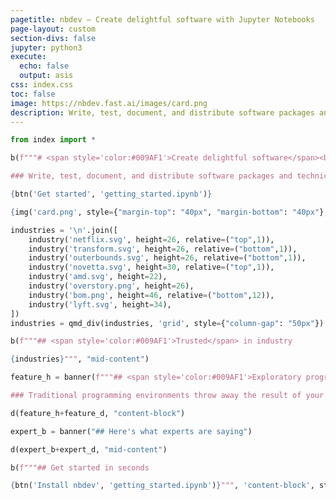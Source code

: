 ```yaml
---
pagetitle: nbdev – Create delightful software with Jupyter Notebooks
page-layout: custom
section-divs: false
jupyter: python3
execute:
  echo: false
  output: asis
css: index.css
toc: false
image: https://nbdev.fast.ai/images/card.png
description: Write, test, document, and distribute software packages and technical articles — all in one place, your notebook.
---
```


```python
from index import *

b(f"""# <span style='color:#009AF1'>Create delightful software</span><br>with Jupyter Notebooks

### Write, test, document, and distribute software packages and technical articles — all in one place, your notebook.

{btn('Get started', 'getting_started.ipynb')}

{img('card.png', style={"margin-top": "40px", "margin-bottom": "40px"}, link=True)}""", "content-block")

industries = '\n'.join([
    industry('netflix.svg', height=26, relative=("top",1)),
    industry('transform.svg', height=26, relative=("bottom",1)),
    industry('outerbounds.svg', height=26, relative=("bottom",1)),
    industry('novetta.svg', height=30, relative=("top",1)),
    industry('amd.svg', height=22),
    industry('overstory.png', height=26),
    industry('bom.png', height=46, relative=("bottom",12)),
    industry('lyft.svg', height=34),
])
industries = qmd_div(industries, 'grid', style={"column-gap": "50px"})

b(f"""## <span style='color:#009AF1'>Trusted</span> in industry

{industries}""", "mid-content")

feature_h = banner(f"""## <span style='color:#009AF1'>Exploratory programming</span><br>without compromise

### Traditional programming environments throw away the result of your exploration in REPLs or notebooks. nbdev makes exploration an integral part of your workflow, all while promoting software engineering best practices.""")

d(feature_h+feature_d, "content-block")

expert_b = banner("## Here's what experts are saying")

d(expert_b+expert_d, "mid-content")

b(f"""## Get started in seconds

{btn('Install nbdev', 'getting_started.ipynb')}""", 'content-block', style={"margin-top": "40px"})
```

